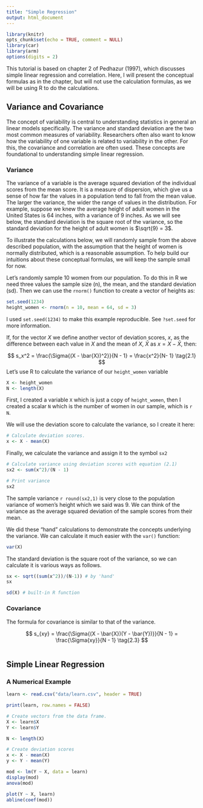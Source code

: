 ```yaml
---
title: "Simple Regression"
output: html_document
---
```


```r
library(knitr)
opts_chunk$set(echo = TRUE, comment = NULL)
library(car)
library(arm)
options(digits = 2)
```

This tutorial is based on chapter 2 of Pedhazur (1997), which discusses simple linear regression and correlation.
Here, I will present the conceptual formulas as in the chapter, but will not use the calculation formulas, as we will be using R to do the calculations.

## Variance and Covariance

The concept of variability is central to understanding statistics in general an linear models specifically. 
The variance and standard deviation are the two most common measures of variability.
Researchers often also want to know how the variability of one variable is related to variability in the other. 
For this, the covariance and correlation are often used. 
These concepts are foundational to understanding simple linear regression.

### Variance

The variance of a variable is the average squared deviation of the individual scores from the mean score.
It is a measure of dispersion, which give us a sense of how far the values in a population tend to fall from the mean value.
The larger the variance, the wider the range of values in the distribution.
For example, suppose we knew the average height of adult women in the United States is 64 inches, with a variance of 9 inches.
As we will see below, the standard deviation is the square root of the variance, so the standard deviation for the height of adult women is $\sqrt{9} = 3$.

To illustrate the calculations below, we will randomly sample from the above described population, with the assumption that the height of women is normally distributed, which is a reasonable assumption.
To help build our intuitions about these conceptual formulas, we will keep the sample small for now.

Let's randomly sample 10 women from our population.
To do this in R we need three values the sample size (n), the mean, and the standard deviation (sd).
Then we can use the `rnorm()` function to create a vector of heights as:
```r
set.seed(1234)
height_women <- rnorm(n = 10, mean = 64, sd = 3)
```

I used `set.seed(1234)` to make this example reproducible.
See `?set.seed` for more information.

If, for the vector $X$  we define another vector of deviation scores, $x$, as the difference between each value in $X$ and the mean of $X$, $\bar{X}$ as $x = X - \bar{X}$, then:

$$
s_x^2 = \frac{\Sigma{(X - \bar{X})^2}}{N - 1} = \frac{x^2}{N- 1} \tag{2.1}
$$
Let's use R to calculate the variance of our `height_women` variable

```r
X <- height_women
N <- length(X)
```

First, I created a variable `X` which is just a copy of `height_women`, then I created a scalar `N` which is the number of women in our sample, which is `r N`.

We will use the deviation score to calculate the variance, so I create it here:
```r
# Calculate deviation scores.
x <- X - mean(X) 
```

Finally, we calculate the variance and assign it to the symbol `sx2`
```r
# Calculate variance using deviation scores with equation (2.1)
sx2 <- sum(x^2)/(N - 1)

# Print variance
sx2
```

The sample variance `r round(sx2,1)` is very close to the population variance of women's height which we said was 9.
We can think of the variance as the average squared deviation of the sample scores from their mean.

We did these "hand" calculations to demonstrate the concepts underlying the variance. 
We can calculate it much easier with the `var()` function:

```r
var(X)
```

The standard deviation is the square root of the variance, so we can calculate it is various ways as follows.

```r
sx <- sqrt((sum(x^2))/(N-1)) # by 'hand'
sx

sd(X) # built-in R function
```

### Covariance

The formula for covariance is similar to that of the variance.

$$
s_{xy} = \frac{\Sigma{(X - \bar{X})(Y - \bar{Y})}}{N - 1} = \frac{\Sigma{xy}}{N - 1} \tag{2.3}
$$
```r

```


## Simple Linear Regression

### A Numerical Example
```r
learn <- read.csv("data/learn.csv", header = TRUE)
```

```r
print(learn, row.names = FALSE)
```

```r
# Create vectors from the data frame.
X <- learn$X
Y <- learn$Y

N <- length(X)

# Create deviation scores
x <- X - mean(X)
y <- Y - mean(Y)
```

```r
mod <- lm(Y ~ X, data = learn)
display(mod)
anova(mod)
```

```r
plot(Y ~ X, learn)
abline(coef(mod))
```

